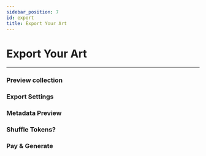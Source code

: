 ```yaml
---
sidebar_position: 7
id: export
title: Export Your Art
---
```


# Export Your Art

---

### Preview collection
### Export Settings
### Metadata Preview
### Shuffle Tokens?
### Pay & Generate